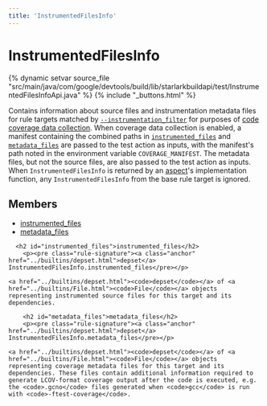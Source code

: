 ```yaml
---
title: 'InstrumentedFilesInfo'
---
```


<html devsite>
<head>
  <meta name="project_path" value="/_project.yaml">
  <meta name="book_path" value="/_book.yaml">
</head>
<body>

<h1 class="page-title" id="modules.InstrumentedFilesInfo">InstrumentedFilesInfo</h1>

{% dynamic setvar source_file "src/main/java/com/google/devtools/build/lib/starlarkbuildapi/test/InstrumentedFilesInfoApi.java" %}
{% include "_buttons.html" %}
<!-- {% raw %} -->

Contains information about source files and instrumentation metadata files for rule targets matched by <a href="https://bazel.build/reference/command-line-reference#flag--instrumentation_filter"><code>--instrumentation_filter</code></a> for purposes of <a href="https://bazel.build/extending/rules#code_coverage">code coverage data collection</a>. When coverage data collection is enabled, a manifest containing the combined paths in <a href="#instrumented_files"><code>instrumented_files</code></a> and <a href="#metadata_files"><code>metadata_files</code></a> are passed to the test action as inputs, with the manifest's path noted in the environment variable <code>COVERAGE_MANIFEST</code>. The metadata files, but not the source files, are also passed to the test action as inputs. When <code>InstrumentedFilesInfo</code> is returned by an <a href="https://bazel.build/extending/aspects">aspect</a>'s implementation function, any <code>InstrumentedFilesInfo</code> from the base rule target is ignored.

<h2>Members</h2>
<ul>
    <li>
    <a href="#instrumented_files">instrumented_files</a>
  </li>
      <li>
    <a href="#metadata_files">metadata_files</a>
  </li>
  </ul>

      <h2 id="instrumented_files">instrumented_files</h2>
        <p><pre class="rule-signature"><a class="anchor" href="../builtins/depset.html">depset</a> InstrumentedFilesInfo.instrumented_files</pre></p>

    <a href="../builtins/depset.html"><code>depset</code></a> of <a href="../builtins/File.html"><code>File</code></a> objects representing instrumented source files for this target and its dependencies.

        <h2 id="metadata_files">metadata_files</h2>
        <p><pre class="rule-signature"><a class="anchor" href="../builtins/depset.html">depset</a> InstrumentedFilesInfo.metadata_files</pre></p>

    <a href="../builtins/depset.html"><code>depset</code></a> of <a href="../builtins/File.html"><code>File</code></a> objects representing coverage metadata files for this target and its dependencies. These files contain additional information required to generate LCOV-format coverage output after the code is executed, e.g. the <code>.gcno</code> files generated when <code>gcc</code> is run with <code>-ftest-coverage</code>.


</body>
</html>

<!-- {% endraw %} -->
